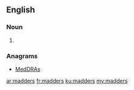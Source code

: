 ==English==

===Noun===
{{head|en|noun plural form}}

# {{plural of|madder|lang=en}}

===Anagrams===
* [[MedDRAs#English|MedDRAs]]

[[ar:madders]]
[[fr:madders]]
[[ku:madders]]
[[my:madders]]